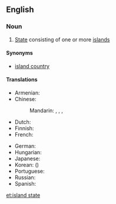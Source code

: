 ==English==
{{wikipedia}}

===Noun===
{{en-noun|head=[[island]] [[state]]}}

# [[State]] consisting of one or more [[island]]s

====Synonyms====
* [[island country]]

====Translations====
{{trans-top|state consisting of one or more islands}}
* Armenian: {{t-|hy|կղզի-պետություն|tr=kłzi-petutʿyun|sc=Armn}}
* Chinese:
*: Mandarin: {{t|cmn|島嶼國家|sc=Hani}}, {{t|cmn|岛屿国家|tr=dǎoyǔ guójiā|sc=Hani}}, {{t|cmn|島國|sc=Hani}}, {{t|cmn|岛国|tr=dǎoguó|sc=Hani}}
* Dutch: {{t-|nl|eilandstaat|m}}
* Finnish: {{t+|fi|saarivaltio}}
* French: {{t|fr|état insulaire|m}}
{{trans-mid}}
* German: {{t|de|Inselstaat|m}}
* Hungarian: {{t-|hu|szigetország}}
* Japanese: {{t|ja|島国|tr=しまぐに, shimaguni|sc=Jpan}}
* Korean: {{t|ko|도국|tr=doguk|sc=Kore}} ({{t|ko|島國|sc=Kore}})
* Portuguese: {{t|pt|estado insular|m}}
* Russian: {{t|ru|островное государство|n|tr=ostrovnóje gosudárstvo|sc=Cyrl}}
* Spanish: {{t|es|estado insular|m}}
{{trans-bottom}}

[[et:island state]]